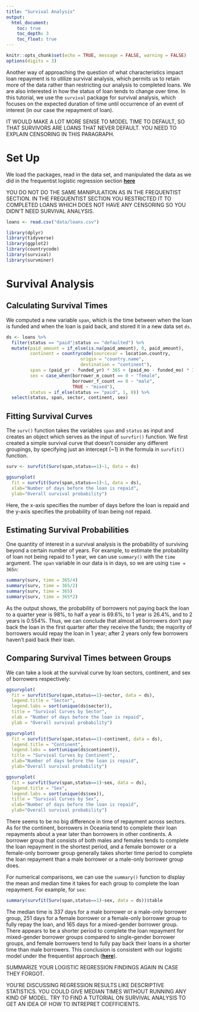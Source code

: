 ```yaml
---
title: "Survival Analysis"
output:
  html_document:
    toc: true
    toc_depth: 3
    toc_float: true
---
```


```r
knitr::opts_chunk$set(echo = TRUE, message = FALSE, warning = FALSE)
options(digits = 3)
```

Another way of approaching the question of what characteristics impact loan repayment is to utilize survival analysis, which permits us to retain more of the data rather than restricting our analysis to completed loans. We are also interested in how the status of loan tends to change over time. In this tutorial, we use the $\texttt{survival}$ package for survival analysis, which focuses on the expected duration of time until occurrence of an event of interest (in our case the repayment of loan).

IT WOULD MAKE A LOT MORE SENSE TO MODEL TIME TO DEFAULT, SO THAT SURVIVORS ARE LOANS THAT NEVER DEFAULT. YOU NEED TO EXPLAIN CENSORING IN THIS PARAGRAPH.

# Set Up

We load the packages, read in the data set, and manipulated the data as we did in the frequentist logistic regression section [**here**](link%20to%20be%20added%20after%20embedded%20in%20the%20website)

YOU DO NOT DO THE SAME MANIPULATION AS IN THE FREQUENTIST SECTION. IN THE FREQUENTIST SECTION YOU RESTRICTED IT TO COMPLETED LOANS WHICH DOES NOT HAVE ANY CENSORING SO YOU DIDN'T NEED SURVIVAL ANALYSIS.

```r
loans <- read.csv("data/loans.csv")
```

```r
library(dplyr)
library(tidyverse)
library(ggplot2)
library(countrycode)
library(survival)
library(survminer)
```

# Survival Analysis

## Calculating Survival Times

We computed a new variable `span`, which is the time between when the loan is funded and when the loan is paid back, and stored it in a new data set `ds`.

```r
ds <- loans %>% 
  filter(status == "paid"|status == "defaulted") %>% 
  mutate(paid_amount = if_else(is.na(paid_amount), 0, paid_amount),
         continent = countrycode(sourcevar = location.country,
                            origin = "country.name",
                            destination = "continent"),
         span = (paid_yr - funded_yr) * 365 + (paid_mo - funded_mo) * 30 + (paid_day-funded_day),
         sex = case_when(borrower_m_count == 0 ~ "female",
                         borrower_f_count == 0 ~ "male",
                         TRUE ~ "mixed"),
         status = if_else(status == "paid", 1, 0)) %>% 
  select(status, span, sector, continent, sex)
```

## Fitting Survival Curves

The `surv()` function takes the variables `span` and `status` as input and creates an object which serves as the input of `survfir()` function. We first created a simple survival curve that doesn't consider any different groupings, by specifying just an intercept (\~1) in the formula in `survfit()` function.

```r
surv <- survfit(Surv(span,status==1)~1, data = ds)

ggsurvplot(
  fit = survfit(Surv(span,status==1)~1, data = ds),
  xlab="Number of days before the loan is repaid", 
  ylab="Overall survival probability")
```

Here, the x-axis specifies the number of days before the loan is repaid and the y-axis specifies the probability of loan being not repaid.

## Estimating Survival Probabilities

One quantity of interest in a survival analysis is the probability of surviving beyond a certain number of years. For example, to estimate the probability of loan not being repaid to 1 year, we can use `summary()` with the `time` argument. The `span` variable in our data is in days, so we are using `time = 365n`:

```r
summary(surv, time = 365/4)
summary(surv, time = 365/2)
summary(surv, time = 365)
summary(surv, time = 365*2)
```

As the output shows, the probability of borrowers not paying back the loan to a quarter year is 98%, to half a year is 69.6%, to 1 year is 26.4%, and to 2 years is 0.554%. Thus, we can conclude that almost all borrowers don't pay back the loan in the first quarter after they receive the funds; the majority of borrowers would repay the loan in 1 year; after 2 years only few borrowers haven't paid back their loan.

## Comparing Survival Times between Groups

We can take a look at the survival curve by loan sectors, continent, and sex of borrowers respectively:

```r
ggsurvplot(
  fit = survfit(Surv(span,status==1)~sector, data = ds),
  legend.title = "Sector",
  legend.labs = sort(unique(ds$sector)),
  title = "Survival Curves by Sector",
  xlab = "Number of days before the loan is repaid", 
  ylab = "Overall survival probability")

ggsurvplot(
  fit = survfit(Surv(span,status==1)~continent, data = ds),
  legend.title = "Continent",
  legend.labs = sort(unique(ds$continent)),
  title = "Survival Curves by Continent",
  xlab="Number of days before the loan is repaid", 
  ylab="Overall survival probability")

ggsurvplot(
  fit = survfit(Surv(span,status==1)~sex, data = ds),
  legend.title = "Sex",
  legend.labs = sort(unique(ds$sex)),
  title = "Survival Curves by Sex",
  xlab="Number of days before the loan is repaid", 
  ylab="Overall survival probability")
```

There seems to be no big difference in time of repayment across sectors. As for the continent, borrowers in Oceania tend to complete their loan repayments about a year later than borrowers in other continents. A borrower group that consists of both males and females tends to complete the loan repayment in the shortest period, and a female borrower or a female-only borrower group generally takes shorter time period to complete the loan repayment than a male borrower or a male-only borrower group does.

For numerical comparisons, we can use the `summary()` function to display the mean and median time it takes for each group to complete the loan repayment. For example, for `sex`:

```r
summary(survfit(Surv(span,status==1)~sex, data = ds))$table
```

The median time is 337 days for a male borrower or a male-only borrower group, 251 days for a female borrower or a female-only borrower group to fully repay the loan, and 165 days for a mixed-gender borrower group. There appears to be a shorter period to complete the loan repayment for mixed-gender borrower groups compared to single-gender borrower groups, and female borrowers tend to fully pay back their loans in a shorter time than male borrowers. This conclusion is consistent with our logistic model under the frequentist approach ([**here**](link%20to%20be%20added%20after%20embedded%20in%20the%20website)).

SUMMARIZE YOUR LOGISTIC REGRESSION FINDINGS AGAIN IN CASE THEY FORGOT.

YOU'RE DISCUSSING REGRESSION RESULTS LIKE DESCRIPTIVE STATISTICS. YOU COULD GIVE MEDIAN TIMES WITHOUT RUNNING ANY KIND OF MODEL. TRY TO FIND A TUTORIAL ON SURVIVAL ANALYSIS TO GET AN IDEA OF HOW TO INTREPRET COEFFICIENTS.
